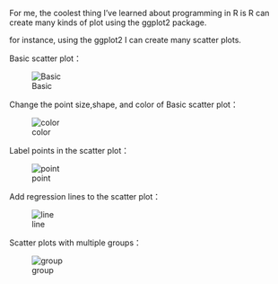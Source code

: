 For me, the coolest thing I've learned about programming in R is R can create many kinds of plot using the ggplot2 package.  

for instance, using the ggplot2 I can create many scatter plots.

Basic scatter plot：

![Basic](https://user-images.githubusercontent.com/106117423/176886167-ee18dec7-2bf9-4eb8-9f17-9bd2d2cd2aaf.png)


Change the point size,shape, and color of Basic scatter plot：

![color](https://user-images.githubusercontent.com/106117423/176886171-e5bd3c95-4f52-49d7-8337-7e666cbbf7de.png)


Label points in the scatter plot：

![point](https://user-images.githubusercontent.com/106117423/176886180-469b6437-906e-4452-bcab-80cfc918d2bf.png)


Add regression lines to the scatter plot：

![line](https://user-images.githubusercontent.com/106117423/176886178-20d62ab6-3d39-4e41-b814-863715f168f2.png)


Scatter plots with multiple groups：

![group](https://user-images.githubusercontent.com/106117423/176886176-68372163-c915-4a60-aff5-ed87e83dd51e.png)
